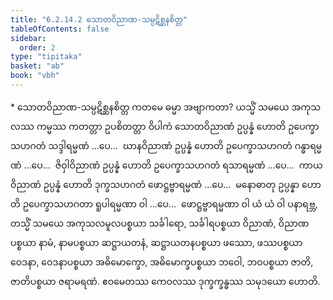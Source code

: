 ```yaml
---
title: "6.2.14.2 သောတဝိညာဏ-သမ္ပဋိစ္ဆနစိတ္တ"
tableOfContents: false
sidebar:
  order: 2
type: "tipitaka"
basket: "ab"
book: "vbh"
---
```



<DynamicBreadcrumb />

<Paragraph type="center" book="vbh">
* သောတဝိညာဏ-သမ္ပဋိစ္ဆနစိတ္တ
</Paragraph>

<Division number="352" book="vbh" e="ch" v="30" p="197">

<Paragraph number="1320" book="vbh">
ကတမေ ဓမ္မာ အဗျာကတာ? ယသ္မိံ သမယေ အကုသလဿ ကမ္မဿ ကတတ္တာ ဥပစိတတ္တာ ဝိပါကံ သောတဝိညာဏံ ဥပ္ပန္နံ ဟောတိ ဥပေက္ခာသဟဂတံ သဒ္ဒါရမ္မဏံ …ပေ…  ဃာနဝိညာဏံ ဥပ္ပန္နံ ဟောတိ ဥပေက္ခာသဟဂတံ ဂန္ဓာရမ္မဏံ …ပေ…  ဇိဝှါဝိညာဏံ ဥပ္ပန္နံ ဟောတိ ဥပေက္ခာသဟဂတံ ရသာရမ္မဏံ …ပေ…  ကာယဝိညာဏံ ဥပ္ပန္နံ ဟောတိ ဒုက္ခသဟဂတံ ဖောဋ္ဌဗ္ဗာရမ္မဏံ …ပေ…  မနောဓာတု ဥပ္ပန္နာ ဟောတိ ဥပေက္ခာသဟဂတာ ရူပါရမ္မဏာ ဝါ …ပေ…  ဖောဋ္ဌဗ္ဗာရမ္မဏာ ဝါ ယံ ယံ ဝါ ပနာရဗ္ဘ, တသ္မိံ သမယေ အကုသလမူလပစ္စယာ သင်္ခါရော, သင်္ခါရပစ္စယာ ဝိညာဏံ, ဝိညာဏပစ္စယာ နာမံ, နာမပစ္စယာ ဆဋ္ဌာယတနံ, ဆဋ္ဌာယတနပစ္စယာ ဖဿော, ဖဿပစ္စယာ ဝေဒနာ, ဝေဒနာပစ္စယာ အဓိမောက္ခော, အဓိမောက္ခပစ္စယာ ဘဝေါ, ဘဝပစ္စယာ ဇာတိ, ဇာတိပစ္စယာ ဇရာမရဏံ. ဧဝမေတဿ ကေဝလဿ ဒုက္ခက္ခန္ဓဿ သမုဒယော ဟောတိ.
</Paragraph>
</Division>